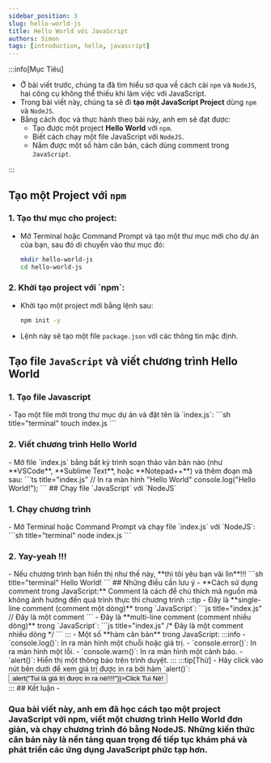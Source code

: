 ```yaml
---
sidebar_position: 3
slug: hello-world-js
title: Hello World với JavaScript
authors: Simon
tags: [introduction, hello, javascript]
---
```


:::info[Mục Tiêu]
- Ở bài viết trước, chúng ta đã tìm hiểu sơ qua về cách cài `npm` và `NodeJS`, hai công cụ không thể thiếu khi làm việc với JavaScript.
- Trong bài viết này, chúng ta sẽ đi **tạo một JavaScript Project** dùng `npm` và `NodeJS`.
- Bằng cách đọc và thực hành theo bài này, anh em sẽ đạt được:
  - Tạo được một project **Hello World** với `npm`.
  - Biết cách chạy một file JavaScript với `NodeJS`.
  - Nắm được một số hàm căn bản, cách dùng comment trong `JavaScript`.
  
:::

## Tạo một Project với `npm`
<h3>1. Tạo thư mục cho project:</h3>

- Mở Terminal hoặc Command Prompt và tạo một thư mục mới cho dự án của bạn, sau đó di chuyển vào thư mục đó:
    ```sh title="terminal"
    mkdir hello-world-js
    cd hello-world-js
    ```

<h3>2. Khởi tạo project với `npm`:</h3>

- Khởi tạo một project mới bằng lệnh sau:
    ```sh title="terminal"
    npm init -y
    ```
- Lệnh này sẽ tạo một file `package.json` với các thông tin mặc định.


## Tạo file `JavaScript` và viết chương trình **Hello World**
<h3>1. Tạo file Javascript</h3>
- Tạo một file mới trong thư mục dự án và đặt tên là `index.js`:
    ```sh title="terminal"
    touch index.js
    ```
<h3>2. Viết chương trình Hello World</h3>
- Mở file `index.js` bằng bất kỳ trình soạn thảo văn bản nào (như **VSCode**, **Sublime Text**, hoặc **Notepad++**) và thêm đoạn mã sau:
    ```ts title="index.js"
    // In ra màn hình "Hello World"
    console.log("Hello World!");
    ```
## Chạy file `JavaScript` với `NodeJS`
<h3>1. Chạy chương trình</h3>
- Mở Terminal hoặc Command Prompt và chạy file `index.js` với `NodeJS`:
    ```sh title="terminal"
    node index.js
    ```
<h3>2. Yay-yeah !!!</h3>
- Nếu chương trình bạn hiển thị như thế này, **thì tôi yêu bạn vãi lìn**!!!
    ```sh title="terminal"
    Hello World!
    ```
## Những điều cần lưu ý
- **Cách sử dụng comment trong JavaScript:**
Comment là cách để chú thích mã nguồn mà không ảnh hưởng đến quá trình thực thi chương trình
    :::tip
    - Đây là **single-line comment (comment một dòng)** trong `JavaScript`:
        ```js title="index.js"
        // Đây là một comment
        ```
    - Đây là **multi-line comment (comment nhiều dòng)** trong `JavaScript`:
        ```js title="index.js"
        /*
        Đây là một comment
        nhiều dòng
        */
        ```
    :::
- Một số **hàm căn bản** trong JavaScript:
    :::info
    - `console.log()`: In ra màn hình một chuỗi hoặc giá trị.
    - `console.error()`: In ra màn hình một lỗi.
    - `console.warn()`: In ra màn hình một cảnh báo.
    - `alert()`: Hiển thị một thông báo trên trình duyệt.
    :::
    :::tip[Thử]
    - Hãy click vào nút bên dưới để xem giá trị được in ra bởi hàm `alert()`:
    <div style={{display: "flex", justifyContent: 'center', alignItems: 'center'}}>
    <button onClick={() => alert("Tui là giá trị được in ra nè!!!!")}>Click Tui Nè!</button>
    </div>
    :::
## Kết luận
- <h3>Qua bài viết này, anh em đã học cách tạo một project JavaScript với npm, viết một chương trình Hello World đơn giản, và chạy chương trình đó bằng NodeJS. Những kiến thức căn bản này là nền tảng quan trọng để tiếp tục khám phá và phát triển các ứng dụng JavaScript phức tạp hơn.</h3>